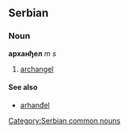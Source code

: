 ==Serbian==
===Noun===
'''арханђел''' ''m s''
#[[archangel]]
====See also====
*[[arhanđel]]
[[Category:Serbian common nouns]]